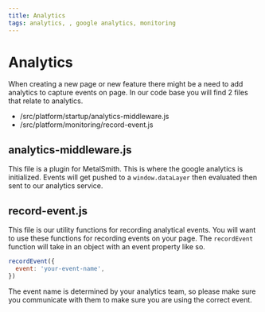 ```yaml
---
title: Analytics
tags: analytics, , google analytics, monitoring
---
```


# Analytics

When creating a new page or new feature there might be a need to add analytics to
capture events on page. In our code base you will find 2 files that relate to analytics.

- /src/platform/startup/analytics-middleware.js
- /src/platform/monitoring/record-event.js

## analytics-middleware.js

This file is a plugin for MetalSmith. This is where the google analytics is
initialized. Events will get pushed to a `window.dataLayer` then evaluated then
sent to our analytics service.

## record-event.js

This file is our utility functions for recording analytical events. You will
want to use these functions for recording events on your page. The `recordEvent`
function will take in an object with an event property like so.

```javascript
recordEvent({
  event: 'your-event-name',
})
```

The event name is determined by your analytics team, so please make sure you
communicate with them to make sure you are using the correct event.
